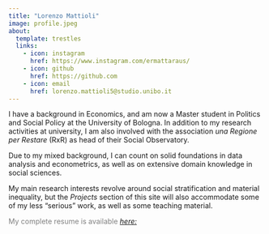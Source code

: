 ```yaml
---
title: "Lorenzo Mattioli"
image: profile.jpeg
about:
  template: trestles
  links:
    - icon: instagram
      href: https://www.instagram.com/ermattaraus/
    - icon: github
      href: https://github.com
    - icon: email
      href: lorenzo.mattioli5@studio.unibo.it
---
```


I have a background in Economics, and am now a Master student in Politics and Social Policy at the University of Bologna. In addition to my research activities at university, I am also involved with the association *una Regione per Restare* (RxR) as head of their Social Observatory.

Due to my mixed background, I can count on solid foundations in data analysis and econometrics, as well as on extensive domain knowledge in social sciences.

My main research interests revolve around social stratification and material inequality, but the *Projects* section of this site will also accommodate some of my less "serious" work, as well as some teaching material.

::: {#resume .link style="color: gray;"}
My complete resume is available [*here:*](CV%20inglese.pdf)
:::
